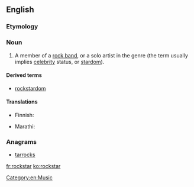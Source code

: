 ==English==
{{wikipedia|dab=Rock Star}}

===Etymology===
{{compound|rock|star}}

===Noun===
{{en-noun}}

# A member of a [[rock band]], or a solo artist in the genre (the term usually implies [[celebrity]] status, or [[stardom]]).

====Derived terms====
* [[rockstardom]]

====Translations====
{{trans-top|member of a rock band}}
* Finnish: {{t-|fi|rocktähti}}
{{trans-mid}}
* Marathi: {{t-|mr|रॉक्स्टार|tr=rǒksṭāra|sc=Deva}}
{{trans-bottom}}

===Anagrams===
* [[tarrocks#English|tarrocks]]

[[Category:en:Music]]

[[fr:rockstar]]
[[ko:rockstar]]